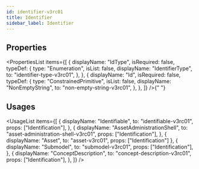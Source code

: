 ```yaml
---
id: identifier-v3rc01
title: Identifier
sidebar_label: Identifier
---
```



## Properties

<PropertiesList
  items={[
    {
      displayName: "IdType",
      isRequired: false,
      typeDef: {
        type: "Enumeration",
        isList: false,
        displayName: "IdentifierType",
        to: "identifier-type-v3rc01",
      },
    },
    {
      displayName: "Id",
      isRequired: false,
      typeDef: {
        type: "ConstrainedPrimitive",
        isList: false,
        displayName: "NonEmptyString",
        to: "non-empty-string-v3rc01",
      },
    },
  ]}
/>{" "}


## Usages

<UsageList
  items={[
    {
      displayName: "Identifiable",
      to: "identifiable-v3rc01",
      props: ["Identification"],
    },
    {
      displayName: "AssetAdministrationShell",
      to: "asset-administration-shell-v3rc01",
      props: ["Identification"],
    },
    { displayName: "Asset", to: "asset-v3rc01", props: ["Identification"] },
    {
      displayName: "Submodel",
      to: "submodel-v3rc01",
      props: ["Identification"],
    },
    {
      displayName: "ConceptDescription",
      to: "concept-description-v3rc01",
      props: ["Identification"],
    },
  ]}
/>
